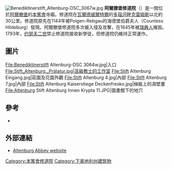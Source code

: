 {{expand english|time=2021-01-01}}
[[File:Benediktinerstift_Altenburg-DSC_3067w.jpg|thumb]]
'''阿爾滕堡修道院'''（{{lang-de|Stift Altenburg}}）是一間位於[[阿尔滕堡_(下奥地利州)|阿爾滕堡]]的[[本笃会|本篤會]]寺廟。修道院在[[瓦爾德威爾特爾|瓦爾德威爾特爾]]的[[多瑙河畔克雷姆斯|多瑙河畔克雷姆斯]]以北約30公里。{{sfn|Taylor|Eisenschmid|2009|p=181}}修道院原先在1144年被Poigen-Rebgau的海德堡伯爵夫人（Countess Hildeburg）發現。阿爾滕堡修道院多次被入侵及攻擊，在1645年被[[瑞典人|瑞典人]]摧毀。1793年，[[约瑟夫二世_(神圣罗马帝国)|约瑟夫二世]]禁止修道院接收新學徒，但修道院仍維持正常運作。

==圖片==
<gallery>
File:Benediktinerstift Altenburg-DSC 3064w.jpg|入口
File:Stift_Altenburg,_Prälatur.jpg|高級教士的工作室
File:Stift Altenburg Eingang.jpg|莊園及花園外觀
File:Stift Altenburg 4.jpg|內部
File:Stift Altenburg 7.jpg|內部
File:Stift Altenburg Kaiserstiege Deckenfresko.jpg|梯級上的濕壁畫
File:Altenburg Stift Altenburg Innen Krypta 11.JPG|圖書館下的地穴
</gallery>


==參考==
{{Reflist|25em}}
*{{cite book|last1= Taylor |first1=Robert |last2= Eisenschmid |first2=Rainer |title=Austria|url=https://books.google.com/books?id=eOQIfVXYRysC&pg=PA181|year=2009|publisher=Baedeker|isbn=978-3-8297-6613-5}}

==外部連結==
{{commonscat|Stift Altenburg}}
*[http://www.stift-altenburg.at/ Altenburg Abbey website] {{Wayback|url=http://www.stift-altenburg.at/ |date=20160508072031 }} {{de icon}}
{{coord|display=title}}
{{normdaten}}
{{DEFAULTSORT:Altenburg}}
[[Category:本篤會修道院|Category:本篤會修道院]]
[[Category:下奥地利州建筑物|Category:下奥地利州建筑物]]